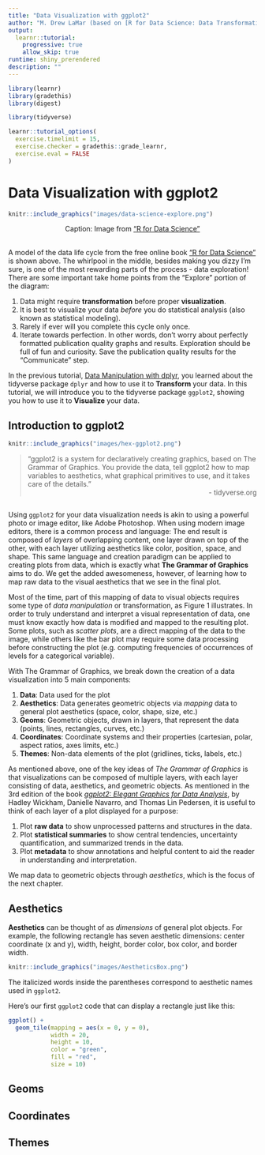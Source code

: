 ```yaml
---
title: "Data Visualization with ggplot2"
author: "M. Drew LaMar (based on [R for Data Science: Data Transformation](https://r4ds.had.co.nz/transform.html))"
output: 
  learnr::tutorial:
    progressive: true
    allow_skip: true
runtime: shiny_prerendered
description: ""
---
```


<style>
img.center {
    display: block;
    margin-left: auto;
    margin-right: auto;
}

img.float-left {
    float: left;
    margin: 20px;
}
</style>

```r
library(learnr)
library(gradethis)
library(digest)
```

```r
library(tidyverse)
```

```r
learnr::tutorial_options(
  exercise.timelimit = 15,
  exercise.checker = gradethis::grade_learnr,
  exercise.eval = FALSE
)
```

# Data Visualization with ggplot2

```r
knitr::include_graphics("images/data-science-explore.png")
```
<center>
Caption: Image from ["R for Data Science"](https://r4ds.had.co.nz/explore-intro.html)
</center>
<br>
A model of the data life cycle from the free online book ["R for Data Science"](https://r4ds.had.co.nz/explore-intro.html) is shown above. The whirlpool in the middle, besides making you dizzy I'm sure, is one of the most rewarding parts of the process - data exploration! There are some important take home points from the "Explore" portion of the diagram:
 
 (1) Data might require **transformation** before proper **visualization**.
 (2) It is best to visualize your data _before_ you do statistical analysis (also known as statistical modeling).
 (3) Rarely if ever will you complete this cycle only once.
 (4) Iterate towards perfection. In other words, don't worry about perfectly formatted publication quality graphs and results. Exploration should be full of fun and curiosity. Save the publication quality results for the "Communicate" step.

In the previous tutorial, [Data Manipulation with dplyr](https://mdllama.shinyapps.io/Data_Manipulation), you learned about the tidyverse package `dplyr` and how to use it to **Transform** your data. In this tutorial, we will introduce you to the tidyverse package `ggplot2`, showing you how to use it to **Visualize** your data.

## Introduction to ggplot2

```r
knitr::include_graphics("images/hex-ggplot2.png")
```

> "ggplot2 is a system for declaratively creating graphics, based on The Grammar of Graphics. You provide the data, tell ggplot2 how to map variables to aesthetics, what graphical primitives to use, and it takes care of the details." <br> <span style="float:right;"> - tidyverse.org</span>
<div style="clear: both;"></div>

<div style="clear: both;"></div>

Using `ggplot2` for your data visualization needs is akin to using a powerful photo or image editor, like Adobe Photoshop. When using modern image editors, there is a common process and language: The end result is composed of *layers* of overlapping content, one layer drawn on top of the other, with each layer utilizing aesthetics like color, position, space, and shape. This same language and creation paradigm can be applied to creating plots from data, which is exactly what **The Grammar of Graphics** aims to do. We get the added awesomeness, however, of learning how to map raw data to the visual aesthetics that we see in the final plot.

Most of the time, part of this mapping of data to visual objects requires some type of *data manipulation* or transformation, as Figure 1 illustrates. In order to truly understand and interpret a visual representation of data, one must know exactly how data is modified and mapped to the resulting plot. Some plots, such as *scatter plots*, are a direct mapping of the data to the image, while others like the bar plot may require some data processing before constructing the plot (e.g. computing frequencies of occurrences of levels for a categorical variable).

With The Grammar of Graphics, we break down the creation of a data visualization into 5 main components:

1. **Data**: Data used for the plot
2. **Aesthetics**: Data generates geometric objects via _mapping_ data to general plot aesthetics (space, color, shape, size, etc.)
3. **Geoms**: Geometric objects, drawn in layers, that represent the data (points, lines, rectangles, curves, etc.)
4. **Coordinates**: Coordinate systems and their properties (cartesian, polar, aspect ratios, axes limits, etc.)
5. **Themes**: Non-data elements of the plot (gridlines, ticks, labels, etc.)

As mentioned above, one of the key ideas of _The Grammar of Graphics_ is that visualizations can be composed of multiple layers, with each layer consisting of data, aesthetics, and geometric objects. As mentioned in the 3rd edition of the book [_ggplot2: Elegant Graphics for Data Analysis_](https://ggplot2-book.org/), by Hadley Wickham, Danielle Navarro, and Thomas Lin Pedersen, it is useful to think of each layer of a plot displayed for a purpose:

 (1) Plot **raw data** to show unprocessed patterns and structures in the data.
 (2) Plot **statistical summaries** to show central tendencies, uncertainty quantification, and summarized trends in the data.
 (3) Plot **metadata** to show annotations and helpful content to aid the reader in understanding and interpretation.

We map data to geometric objects through _aesthetics_, which is the focus of the next chapter.

## Aesthetics

**Aesthetics** can be thought of as _dimensions_ of general plot objects. For example, the following rectangle has seven aesthetic dimensions: center coordinate (x and y), width, height, border color, box color, and border width.

```r
knitr::include_graphics("images/AestheticsBox.png")
```

The italicized words inside the parentheses correspond to aesthetic names used in `ggplot2`.

Here's our first `ggplot2` code that can display a rectangle just like this:

```r
ggplot() + 
  geom_tile(mapping = aes(x = 0, y = 0), 
            width = 20, 
            height = 10,
            color = "green", 
            fill = "red", 
            size = 10)
```

## Geoms

## Coordinates

## Themes
